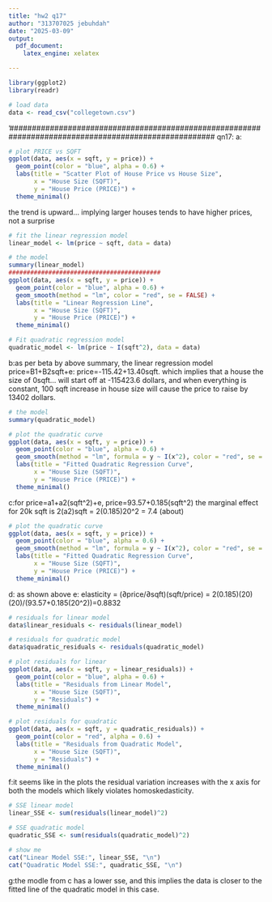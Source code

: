 ---
title: "hw2 q17"
author: "313707025 jebuhdah"
date: "2025-03-09"
output: 
  pdf_document:
    latex_engine: xelatex

---
```{r load_library, echo=FALSE, message=FALSE, warning=FALSE }
library(ggplot2)
library(readr)

# load data
data <- read_csv("collegetown.csv")
```
'######################################################################################################
qn17:
a:
```{r qa, echo=FALSE, message=FALSE, warning=FALSE }
# plot PRICE vs SQFT
ggplot(data, aes(x = sqft, y = price)) +
  geom_point(color = "blue", alpha = 0.6) +
  labs(title = "Scatter Plot of House Price vs House Size",
       x = "House Size (SQFT)",
       y = "House Price (PRICE)") +
  theme_minimal()
```
the trend is upward... implying larger houses tends to have higher prices, not a surprise

```{r qb, echo=FALSE, message=FALSE, warning=FALSE }
# fit the linear regression model
linear_model <- lm(price ~ sqft, data = data)

# the model
summary(linear_model)
##########################################
ggplot(data, aes(x = sqft, y = price)) +
  geom_point(color = "blue", alpha = 0.6) +
  geom_smooth(method = "lm", color = "red", se = FALSE) +
  labs(title = "Linear Regression Line",
       x = "House Size (SQFT)",
       y = "House Price (PRICE)") +
  theme_minimal()

# Fit quadratic regression model
quadratic_model <- lm(price ~ I(sqft^2), data = data)
```
b:as per beta by above summary, the linear regression model price=B1+B2sqft+e: price=-115.42+13.40sqft. which implies that a house the size of 0sqft... will start off at -115423.6 dollars, and when everything is constant, 100 sqft increase in house size will cause the price to raise by 13402 dollars.

```{r qc, echo=FALSE, message=FALSE, warning=FALSE }
# the model
summary(quadratic_model)

# plot the quadratic curve
ggplot(data, aes(x = sqft, y = price)) +
  geom_point(color = "blue", alpha = 0.6) +
  geom_smooth(method = "lm", formula = y ~ I(x^2), color = "red", se = FALSE) +
  labs(title = "Fitted Quadratic Regression Curve",
       x = "House Size (SQFT)",
       y = "House Price (PRICE)") +
  theme_minimal()
```
c:for price=a1+a2(sqft^2)+e, price=93.57+0.185(sqft^2)
the marginal effect for 20k sqft is 2(a2)sqft = 2(0.185)20^2 = 7.4 (about)

```{r qd, echo=FALSE, message=FALSE, warning=FALSE }
# plot the quadratic curve
ggplot(data, aes(x = sqft, y = price)) +
  geom_point(color = "blue", alpha = 0.6) +
  geom_smooth(method = "lm", formula = y ~ I(x^2), color = "red", se = FALSE) +
  labs(title = "Fitted Quadratic Regression Curve",
       x = "House Size (SQFT)",
       y = "House Price (PRICE)") +
  theme_minimal()
```
d: as shown above
e: elasticity = (∂price/∂sqft)(sqft/price) = 2(0.185)(20)(20)/(93.57+0.185(20^2))=0.8832

```{r qf, echo=FALSE, message=FALSE, warning=FALSE }
# residuals for linear model
data$linear_residuals <- residuals(linear_model)

# residuals for quadratic model
data$quadratic_residuals <- residuals(quadratic_model)

# plot residuals for linear 
ggplot(data, aes(x = sqft, y = linear_residuals)) +
  geom_point(color = "blue", alpha = 0.6) +
  labs(title = "Residuals from Linear Model",
       x = "House Size (SQFT)",
       y = "Residuals") +
  theme_minimal()

# plot residuals for quadratic 
ggplot(data, aes(x = sqft, y = quadratic_residuals)) +
  geom_point(color = "red", alpha = 0.6) +
  labs(title = "Residuals from Quadratic Model",
       x = "House Size (SQFT)",
       y = "Residuals") +
  theme_minimal()
```
f:it seems like in the plots the residual variation increases with the x axis for both the models which likely violates homoskedasticity.

```{r qg, echo=FALSE, message=FALSE, warning=FALSE }
# SSE linear model
linear_SSE <- sum(residuals(linear_model)^2)

# SSE quadratic model
quadratic_SSE <- sum(residuals(quadratic_model)^2)

# show me
cat("Linear Model SSE:", linear_SSE, "\n")
cat("Quadratic Model SSE:", quadratic_SSE, "\n")
```
g:the modle from c has a lower sse, and this implies the data is closer to the fitted line of the quadratic model in this case.